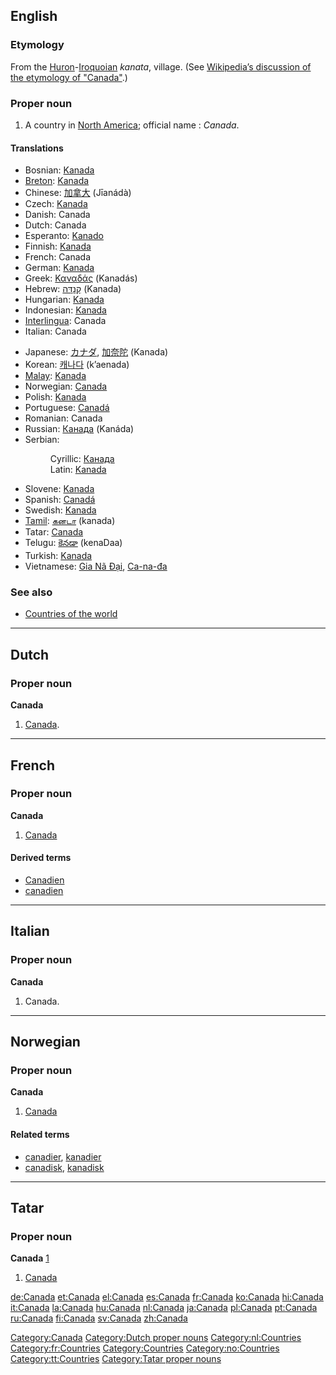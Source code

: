 {{see|Canadá}}

==English==
{{wikipedia}}

===Etymology===
From the [[Huron]]-[[Iroquoian]] ''kanata'', village.  (See [[w:Canada's name|Wikipedia’s discussion of the etymology of "Canada"]].) <!--Should "kanata" be capitalised, as it is in Wikipedia? ... Answer: No, Since it's not a proper noun in Iroquoi, it's not capitalized. -->

===Proper noun===
{{en-proper noun}}

# A country in [[North America]]; official name : ''Canada''.

====Translations====
{{top}}
*Bosnian: [[Kanada#Bosnian|Kanada]] {{f}}
*[[Breton]]: [[Kanada]]
*Chinese: [[加拿大]] (Jīanádà) <!-- (jīa'nádà) -->
*Czech: [[Kanada]] {{f}}
*Danish: Canada
*Dutch: Canada
*Esperanto: [[Kanado]]
*Finnish: [[Kanada]]
*French: Canada {{m}}
*German: [[Kanada]]
*Greek: [[Καναδάς]] (Kanadás)
*Hebrew: [[קנדה|קָנָדָּה]] (Kanada)
*Hungarian: [[Kanada]]
*Indonesian: [[Kanada]]
*[[Interlingua]]: Canada
*Italian: Canada {{m}}
{{mid}}
*Japanese: [[カナダ]], [[加奈陀]] (Kanada)
*Korean: [[캐나다]] (k’aenada)
*[[Malay]]: [[Kanada]]
*Norwegian: [[#Norwegian|Canada]]
*Polish: [[Kanada]]  {{f}}
*Portuguese: [[Canadá]] {{m}}
*Romanian: Canada {{f}}
*Russian: [[Канада]] (Kanáda) {{f}}
*Serbian:
*:Cyrillic: [[Канада#Serbian|Канада]] {{f}}
*:Latin: [[Kanada]] {{f}}
*Slovene: [[Kanada]] {{f}}
*Spanish: [[Canadá]] {{m}}
*Swedish: [[Kanada]]
*[[Tamil]]: [[கனடா]] (kanada)
*Tatar: [[Canada#Tatar|Canada]]
*Telugu: [[కెనడా]] (kenaDaa)
*Turkish: [[Kanada]]
*Vietnamese: [[Gia Nã Đại]], [[Ca-na-đa]]
{{bottom}}

===See also===
*[[Countries of the world]]

[[Category:Canada]]

----

==Dutch==

===Proper noun===
'''Canada''' {{n}}
# [[#English|Canada]].

[[Category:Dutch proper nouns]]
[[Category:nl:Countries]]

----

==French==

===Proper noun===
'''Canada''' {{f}}
# [[#English|Canada]]

====Derived terms====
*[[Canadien]]
*[[canadien]]
[[Category:fr:Countries]]

----

==Italian==

===Proper noun===
'''Canada''' {{m}}
# Canada.

----

==Norwegian==

===Proper noun===
'''Canada'''
#[[#English|Canada]]

====Related terms====
*[[canadier]], [[kanadier]]
*[[canadisk]], [[kanadisk]]

----

==Tatar==
===Proper noun===
'''Canada''' [http://www.azatliq.org/news/international/tb/archives/2005/07/06.asp]
#[[Canada#English|Canada]]

[[Category:Countries]]
[[Category:no:Countries]]

[[Category:tt:Countries]]
[[Category:Tatar proper nouns]]

[[de:Canada]]
[[et:Canada]]
[[el:Canada]]
[[es:Canada]]
[[fr:Canada]]
[[ko:Canada]]
[[hi:Canada]]
[[it:Canada]]
[[la:Canada]]
[[hu:Canada]]
[[nl:Canada]]
[[ja:Canada]]
[[pl:Canada]]
[[pt:Canada]]
[[ru:Canada]]
[[fi:Canada]]
[[sv:Canada]]
[[zh:Canada]]